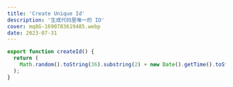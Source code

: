 ```yaml
---
title: 'Create Unique Id'
description: '生成代码里唯一的 ID'
cover: mq8G-1690783619485.webp
date: 2023-07-31
---
```


```ts
export function createId() {
  return (
    Math.random().toString(36).substring(2) + new Date().getTime().toString(36)
  );
}
```
